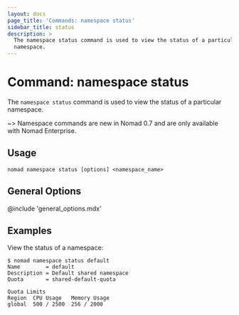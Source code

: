 ```yaml
---
layout: docs
page_title: 'Commands: namespace status'
sidebar_title: status
description: >
  The namespace status command is used to view the status of a particular
  namespace.
---
```


# Command: namespace status

The `namespace status` command is used to view the status of a particular
namespace.

~> Namespace commands are new in Nomad 0.7 and are only available with Nomad
Enterprise.

## Usage

```plaintext
nomad namespace status [options] <namespace_name>
```

## General Options

@include 'general_options.mdx'

## Examples

View the status of a namespace:

```shell
$ nomad namespace status default
Name        = default
Description = Default shared namespace
Quota       = shared-default-quota

Quota Limits
Region  CPU Usage   Memory Usage
global  500 / 2500  256 / 2000
```
